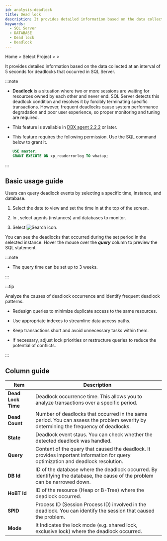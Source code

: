 ```yaml
---
id: analysis-deadlock
title: Dead lock
description: It provides detailed information based on the data collected at an interval of 5 seconds for deadlocks that occurred in SQL Server.
keywords:
  - SQL Server
  - DATABASE
  - Dead lock
  - Deadlock
---
```


Home &gt; Select Project &gt; <Cmdname sid="side_analysis" className="uitext" /> &gt; <Cmdname sid="side_deadLock" className="uitext" />

It provides detailed information based on the data collected at an interval of 5 seconds for deadlocks that occurred in SQL Server.

:::note

- **Deadlock** is a situation where two or more sessions are waiting for resources owned by each other and never end. SQL Server detects this deadlock condition and resolves it by forcibly terminating specific transactions. However, frequent deadlocks cause system performance degradation and poor user experience, so proper monitoring and tuning are required.

- This feature is available in [DBX agent 2.2.2](../release-notes/db/dbx-2_2_2) or later.

- This feature requires the following permission. Use the SQL command below to grant it.

  ```sql
  USE master;
  GRANT EXECUTE ON xp_readerrorlog TO whatap;
  ```

:::

## Basic usage guide

Users can query deadlock events by selecting a specific time, instance, and database.

<ImgLang img="db-deadlock-basic-mssql-v2.png" desc="Deadlock" />

1. Select the date to view and set the time in <Cmdname sid="time" className="uitext" /> at the top of the screen.

2. In <Cmdname sid="instance" className="uitext" />, select agents (instances) and databases to monitor.

3. Select ![Search icon](/img/ico-btn-search.png).

You can see the deadlocks that occurred during the set period in the selected instance. Hover the mouse over the ***query*** column to preview the SQL statement.

:::note

- The query time can be set up to 3 weeks.

:::

:::tip

Analyze the causes of deadlock occurrence and identify frequent deadlock patterns.

- Redesign queries to minimize duplicate access to the same resources.

- Use appropriate indexes to streamline data access paths.

- Keep transactions short and avoid unnecessary tasks within them.

- If necessary, adjust lock priorities or restructure queries to reduce the potential of conflicts.

:::

## Column guide

| Item               | Description                                                                                                                          |
| ------------------ | ------------------------------------------------------------------------------------------------------------------------------------ |
| **Dead Lock Time** | Deadlock occurrence time. This allows you to analyze transactions over a specific period.                                            |
| **Dead Count**     | Number of deadlocks that occurred in the same period. You can assess the problem severity by determining the frequency of deadlocks. |
| **State**          | Deadlock event staus. You can check whether the detected deadlock was handled.                                                       |
| **Query**          | Content of the query that caused the deadlock. It provides important information for query optimization and deadlock resolution.     |
| **DB Id**          | ID of the database where the deadlock occurred. By identifying the database, the cause of the problem can be narrowed down.          |
| **HoBT Id**        | ID of the resource (Heap or B-Tree) where the deadlock occurred.                                                                     |
| **SPID**           | Process ID (Session Process ID) involved in the deadlock. You can identify the session that caused the problem.                      |
| **Mode**           | It Indicates the lock mode (e.g. shared lock, exclusive lock) where the deadlock occurred.                                           |
